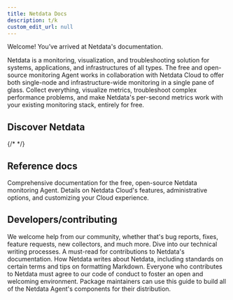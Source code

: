 ```yaml
---
title: Netdata Docs
description: t/k
custom_edit_url: null
---
```



Welcome! You’ve arrived at Netdata's documentation.

Netdata is a monitoring, visualization, and troubleshooting solution for systems, applications, and infrastructures of
all types. The free and open-source monitoring Agent works in collaboration with Netdata Cloud to offer both single-node
and infrastructure-wide monitoring in a single pane of glass. Collect everything, visualize metrics, troubleshoot
complex performance problems, and make Netdata's per-second metrics work with your existing monitoring stack, entirely
for free.

<StartBox 
  to="/docs/get"
  title="Get Netdata"
  description="Sign up for Netdata Cloud and install the open-source Agent on your
  nodes. Claim and connect your nodes to Netdata Cloud for seamless, scalable, 
  and granular infrastructure monitoring."
  image={true} />

## Discover Netdata

<Learn>
  <LearnBox 
    title="Overview"
    description="Learn about Netdata's core features, how it's different, and how it integrates with your existing monitoring stack.">
    <LearnLinks>
      <LearnLink to="/docs/overview/what-is-netdata" title="What is Netdata?" />
      <LearnLink to="/docs/overview/why-netdata" title="Why use Netdata?" />
      <LearnLink to="/docs/overview/netdata-monitoring-stack" title="How to use Netdata with your existing stack" />
    </LearnLinks>
  </LearnBox>
  <LearnBox 
    title="Quickstart"
    description="Get a 5-minute introduction into how you'll visualize metrics and troubleshoot issues using Netdata's tools based on the type of infrastructure you want to monitor.">
    <LearnLinks>
      <LearnLink to="/docs/quickstart/single-node" title="Monitor a single node" />
      <LearnLink to="/docs/quickstart/infrastructure" title="Monitor an infrastructure" />
    </LearnLinks>
  </LearnBox>
  <LearnBox 
    title="Configure"
    description="Set up Netdata Cloud based the topology of your infrastructure and collaborate with your team. Learn how to configure individual nodes via their Agents.">
    <LearnLinks>
      <LearnLink to="/docs/configure/spaces-war-rooms" title="Set up Spaces and War Rooms" />
      <LearnLink to="/docs/configure/invite-collaborate" title="Invite your team and collaborate" />
      <LearnLink to="/docs/configure/nodes" title="Configure your nodes" />
      <LearnLink to="/docs/configure/secure-nodes" title="Secure your nodes" />
    </LearnLinks>
  </LearnBox>
  <LearnBox 
    title="Collect"
    description="Learn what per-second metrics Netdata can collect using its 300+ built-in collectors, full compatibility with Prometheus endpoints, and zero configuration.">
    <LearnLinks>
      <LearnLink to="/docs/collect/how-collectors-work" title="How Netdata's metrics collectors work" />
      <LearnLink to="/docs/collect/enable-configure" title="Enable or configure a collector" />
      <LearnLink to="/docs/collect/system-metrics" title="System metrics" />
      <LearnLink to="/docs/collect/container-metrics" title="Container metrics" />
      <LearnLink to="/docs/collect/application-metrics" title="Application metrics" />
      <LearnLink to="/docs/agent/collectors/collectors" title="Supported collectors list" />
    </LearnLinks>
  </LearnBox>
  <LearnBox 
    title="Visualize"
    description="Follow our guides on interacting with Netdata's visualizations and creating new dashboards so you can quickly drill down on anomalies and discover their root cause.">
    <LearnLinks>
      <LearnLink to="/docs/visualize/view-all-nodes" title="View all your nodes at a glance" />
      <LearnLink to="/docs/visualize/interact-dashboards-charts" title="Interact with dashboards and charts" />
      <LearnLink to="/docs/visualize/create-dashboards" title="Create new dashboards" />
    </LearnLinks>
  </LearnBox>
  <LearnBox 
    title="Monitor"
    description="Leverage Netdata's health watchdog and hundreds of pre-configured alarms to receive notifications on your favorite platforms whenever an anomaly affects the health or performance of your infrastructure.">
    <LearnLinks>
      <LearnLink to="/docs/monitor/view-active-alarms" title="View active health alarms" />
      <LearnLink to="/docs/monitor/configure-alarms" title="Configure health alarms" />
      <LearnLink to="/docs/monitor/enable-notifications" title="Enable notifications" />
    </LearnLinks>
  </LearnBox>
  {/* <LearnBox 
    title="Troubleshoot"
    description="Use visualizations, alarms, thousands of real-time metrics, and sophisticated tooling to help you identify, diagnose, and solve complex performance issues on your node or across your infrastructure.">
    <LearnLinks>
      <LearnLink to="/docs/troubleshoot/visual-anomaly-detection" title="Visually detect anomalies" />
      <LearnLink to="/docs/troubleshoot/metric-correlations" title="Root cause analysis with Metric Correlations" />
    </LearnLinks>
  </LearnBox> */}
  <LearnBox 
    title="Store"
    description="Netdata's distributed data architecture simplifies how you store metrics and dramatically reduces the cost compared to centralizing per-second metrics in one place. Configure your nodes to store the metrics you need.">
    <LearnLinks>
      <LearnLink to="/docs/store/distributed-data-architecture" title="Distributed data architecture" />
      <LearnLink to="/docs/store/change-metrics-storage" title="Change how long Netdata stores metrics" />
    </LearnLinks>
  </LearnBox>
  <LearnBox 
    title="Export"
    description="Send Netdata's metrics to other time-series databases to extend and improve your monitoring stack with per-second metrics. Archive or correlate metrics using other platforms.">
    <LearnLinks>
      <LearnLink to="/docs/export/external-databases" title="Export metrics to external time-series databases" />
      <LearnLink to="/docs/export/enable-connector" title="Enable an exporting connector" />
    </LearnLinks>
  </LearnBox>
</Learn>

## Reference docs

<Discover>
  <DiscoverBox 
    href="/docs/agent" 
    title="Agent">
    Comprehensive documentation for the free, open-source Netdata monitoring Agent.
  </DiscoverBox>
  <DiscoverBox 
    href="/docs/cloud" 
    title="Cloud">
    Details on Netdata Cloud's features, administrative options, and customizing your Cloud experience.
  </DiscoverBox>
</Discover>

## Developers/contributing

<Discover>
  <DiscoverBox 
    href="/docs/agent/contributing" 
    title="Contributing">
    We welcome help from our community, whether that's bug reports, fixes, feature requests, new collectors, and much more.
  </DiscoverBox>
  <DiscoverBox 
    href="/docs/agent/contributing/contributing-documentation" 
    title="Contributing to documentation">
    Dive into our technical writing processes. A must-read for contributions to Netdata's documentation.
  </DiscoverBox>
  <DiscoverBox 
    href="/docs/agent/contributing/style-guide" 
    title="Style guide">
    How Netdata writes about Netdata, including standards on certain terms and tips on formatting Markdown.
  </DiscoverBox>
  <DiscoverBox 
    href="/docs/agent/contributing/style-guide" 
    title="Contributor Covenant Code of Conduct">
    Everyone who contributes to Netdata must agree to our code of conduct to foster an open and welcoming environment.
  </DiscoverBox>
  <DiscoverBox 
    href="/docs/agent/packaging/installer/methods/source" 
    title="Manually build Netdata from source">
    Package maintainers can use this guide to build all of the Netdata Agent's components for their distribution.
  </DiscoverBox>
</Discover>

